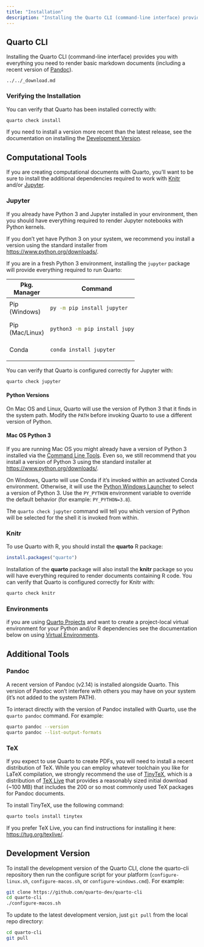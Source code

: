 ```yaml
---
title: "Installation"
description: "Installing the Quarto CLI (command-line interface) provides you with everything you need to render basic markdown documents (including a recent version of Pandoc)."
---
```


## Quarto CLI

Installing the Quarto CLI (command-line interface) provides you with everything you need to render basic markdown documents (including a recent version of [Pandoc](https://pandoc.org)). 

```.include
../../_download.md
```

### Verifying the Installation

You can verify that Quarto has been installed correctly with:

``` bash
quarto check install
```

If you need to install a version more recent than the latest release, see the documentation on installing the [Development Version].

## Computational Tools

If you are creating computational documents with Quarto, you'll want to be sure to install the additional dependencies required to work with [Knitr](https://yihui.name/knitr) and/or [Jupyter](https://jupyter.org).

### Jupyter {.platform-table}

If you already have Python 3 and Jupyter installed in your environment, then you should have everything required to render Jupyter notebooks with Python kernels.

If you don't yet have Python 3 on your system, we recommend you install a version using the standard installer from <https://www.python.org/downloads/>.

If you are in a fresh Python 3 environment, installing the `jupyter` package will provide everything required to run Quarto:

+--------------+--------------------------------+
| Pkg. Manager | Command                        |
+==============+================================+
| Pip\         | ``` bash                       |
| (Windows)    | py -m pip install jupyter      |
|              | ```                            |
+--------------+--------------------------------+
| Pip\         | ``` bash                       |
| (Mac/Linux)  | python3 -m pip install jupyter |
|              | ```                            |
+--------------+--------------------------------+
| Conda        | ``` bash                       |
|              | conda install jupyter          |
|              | ```                            |
+--------------+--------------------------------+

You can verify that Quarto is configured correctly for Jupyter with:

``` bash
quarto check jupyter
```

#### Python Versions

On Mac OS and Linux, Quarto will use the version of Python 3 that it finds in the system path. Modify the `PATH` before invoking Quarto to use a different version of Python.

::: callout-warning
#### Mac OS Python 3

If you are running Mac OS you might already have a version of Python 3 installed via the [Command Line Tools](https://developer.apple.com/xcode/features/). Even so, we still recommend that you install a version of Python 3 using the standard installer at <https://www.python.org/downloads/>.
:::

On Windows, Quarto will use Conda if it's invoked within an activated Conda environment. Otherwise, it will use the [Python Windows Launcher](https://docs.python.org/3/using/windows.html#launcher) to select a version of Python 3. Use the `PY_PYTHON` environment variable to override the default behavior (for example: `PY_PYTHON=3.8`).

The `quarto check jupyter` command will tell you which version of Python will be selected for the shell it is invoked from within.

### Knitr

To use Quarto with R, you should install the **quarto** R package:

``` r
install.packages("quarto")
```

Installation of the **quarto** package will also install the **knitr** package so you will have everything required to render documents containing R code. You can verify that Quarto is configured correctly for Knitr with:

``` bash
quarto check knitr
```

### Environments

if you are using [Quarto Projects](../projects/quarto-projects.qmd) and want to create a project-local virtual environment for your Python and/or R dependencies see the documentation below on using [Virtual Environments](../projects/virtual-environments.qmd).

## Additional Tools

### Pandoc

A recent version of Pandoc (v2.14) is installed alongside Quarto. This version of Pandoc won't interfere with others you may have on your system (it's not added to the system PATH).

To interact directly with the version of Pandoc installed with Quarto, use the `quarto pandoc` command. For example:

``` bash
quarto pandoc --version
quarto pandoc --list-output-formats
```

### TeX

If you expect to use Quarto to create PDFs, you will need to install a recent distribution of TeX. While you can employ whatever toolchain you like for LaTeX compilation, we strongly recommend the use of [TinyTeX](https://yihui.org/tinytex/), which is a distribution of [TeX Live](https://tug.org/texlive/) that provides a reasonably sized initial download (\~100 MB) that includes the 200 or so most commonly used TeX packages for Pandoc documents.

To install TinyTeX, use the following command:

``` bash
quarto tools install tinytex
```

If you prefer TeX Live, you can find instructions for installing it here: <https://tug.org/texlive/>.

## Development Version

To install the development version of the Quarto CLI, clone the quarto-cli repository then run the configure script for your platform (`configure-linux.sh`, `configure-macos.sh`, or `configure-windows.cmd`). For example:

``` bash
git clone https://github.com/quarto-dev/quarto-cli
cd quarto-cli
./configure-macos.sh
```

To update to the latest development version, just `git pull` from the local repo directory:

``` bash
cd quarto-cli
git pull
```
